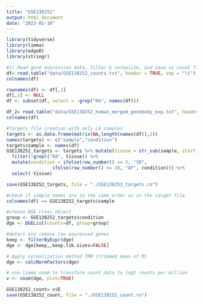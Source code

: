 ```yaml
---
title: "GSE138252"
output: html_document
date: "2023-01-10"
---
```


```r
library(tidyverse)  
library(limma)
library(edgeR)
library(stringr)
```

```r
#1) Read gene expression data, filter & normalize, and save as count file. 
df= read.table("data/GSE138252_counts.txt", header = TRUE, sep = "\t")
colnames(df)

rownames(df) <- df[,1]
df[,1] <- NULL
df <- subset(df, select = -grep("RA", names(df)))

df_2= read.table("data/GSE138252_human_merged_genebody_exp.txt", header = TRUE, sep = "\t")
colnames(df)

#Targets file creation with only LA samples
targets <- as.data.frame(matrix(NA,length(names(df)),2))
names(targets) <- c("sample","condition")
targets$sample <- names(df)
GSE138252_targets <- targets %>% mutate(tissue = str_sub(sample, start = -2, end = -1)) %>% 
  filter(!grepl("RA", tissue)) %>%
  mutate(condition = ifelse(row_number() <= 5, "SR",
                 ifelse(row_number() <= 10, "AF", condition))) %>%
  select(-tissue)

save(GSE138252_targets, file = "./GSE138252_targets.ro")

#check if sample names are in the same order as in the target file 
colnames(df) == GSE138252_targets$sample

#create DGE class object
group <- GSE138252_targets$condition
dge <- DGEList(counts=df, group=group)

#detect and remove low expressed genes
keep <- filterByExpr(dge)
dge <- dge[keep,,keep.lib.sizes=FALSE]

# Apply normalization method TMM (trimmed mean of M)
dge <- calcNormFactors(dge)

# use limma voom to transform count data to log2 counts per million
v <- voom(dge, plot=TRUE)

GSE138252_count= v$E
save(GSE138252_count, file = "./GSE138252_count.ro")
```


